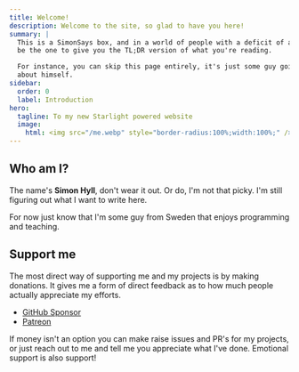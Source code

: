 ```yaml
---
title: Welcome!
description: Welcome to the site, so glad to have you here!
summary: |
  This is a SimonSays box, and in a world of people with a deficit of attention, I'll
  be the one to give you the TL;DR version of what you're reading.

  For instance, you can skip this page entirely, it's just some guy going on and on
  about himself.
sidebar:
  order: 0
  label: Introduction
hero:
  tagline: To my new Starlight powered website
  image:
    html: <img src="/me.webp" style="border-radius:100%;width:100%;" />
---
```


## Who am I?

The name's **Simon Hyll**, don't wear it out. Or do, I'm not that picky. I'm still figuring out what I want to write here.

For now just know that I'm some guy from Sweden that enjoys programming and teaching.

## Support me

The most direct way of supporting me and my projects is by making donations. It gives me a form of direct feedback as to how much people actually appreciate my efforts.

- [GitHub Sponsor](https://github.com/simonhyll)
- [Patreon](https://patreon.com/simonhyll)

If money isn't an option you can make raise issues and PR's for my projects, or just reach out to me and tell me you appreciate what I've done. Emotional support is also support!
